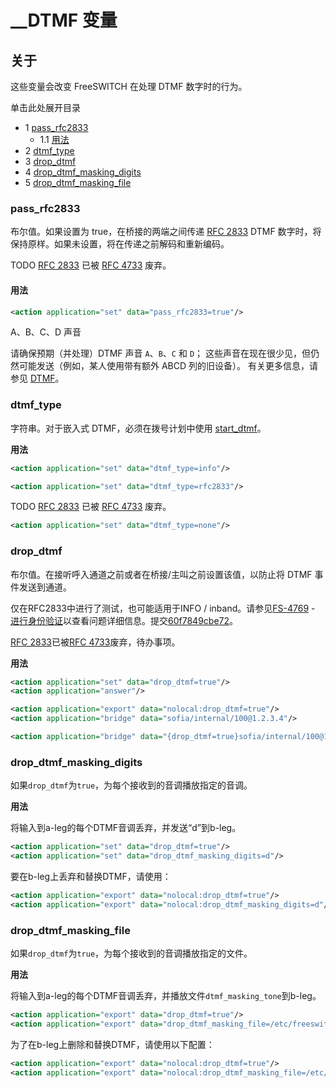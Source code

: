 # \_\_DTMF 变量 

## 关于

这些变量会改变 FreeSWITCH 在处理 DTMF 数字时的行为。

单击此处展开目录

* 1 [pass\_rfc2833](#pass_rfc2833)  
   * 1.1 [用法](#usage)
* 2 [dtmf\_type](#dtmf_type)
* 3 [drop\_dtmf](#drop_dtmf)
* 4 [drop\_dtmf\_masking\_digits](#drop_dtmf_masking_digits)
* 5 [drop\_dtmf\_masking\_file](#drop_dtmf_masking_file)

### pass_rfc2833

布尔值。如果设置为 true，在桥接的两端之间传递 [RFC 2833](https://tools.ietf.org/html/rfc2833) DTMF 数字时，将保持原样。如果未设置，将在传递之前解码和重新编码。

TODO [RFC 2833](https://tools.ietf.org/html/rfc2833) 已被 [RFC 4733](https://tools.ietf.org/html/rfc4733) 废弃。

#### **用法**

```xml
<action application="set" data="pass_rfc2833=true"/>
```

A、B、C、D 声音

请确保预期（并处理）DTMF 声音 `A`、`B`、`C` 和 `D`； 这些声音在现在很少见，但仍然可能发送（例如，某人使用带有额外 ABCD 列的旧设备）。 有关更多信息，请参见 [DTMF](../../Configuration/DTMF_9634268.mdx#5-other)。

### dtmf_type

字符串。对于嵌入式 DTMF，必须在拨号计划中使用 [start\_dtmf](../../Modules/mod_dptools_1970333.mdx#-c)。

**用法**

```xml
<action application="set" data="dtmf_type=info"/>
```

```xml
<action application="set" data="dtmf_type=rfc2833"/>
```

TODO [RFC 2833](https://tools.ietf.org/html/rfc2833) 已被 [RFC 4733](https://tools.ietf.org/html/rfc4733) 废弃。

```xml
<action application="set" data="dtmf_type=none"/>
```

### drop_dtmf

布尔值。在接听呼入通道之前或者在桥接/主叫之前设置该值，以防止将 DTMF 事件发送到通道。

仅在RFC2833中进行了测试，也可能适用于INFO / inband。请参见[FS-4769](https://freeswitch.org/jira/browse/FS-4769?src=confmacro) - [进行身份验证](https://freeswitch.org/confluence/plugins/servlet/applinks/oauth/login-dance/authorize?applicationLinkID=c4b15fa3-ad57-3c05-af05-8c167cb92266)以查看问题详细信息。提交[60f7849cbe72](https://freeswitch.org/stash/projects/FS/repos/freeswitch/commits/60f7849cbe72)。

[RFC 2833](https://tools.ietf.org/html/rfc2833)已被[RFC 4733](https://tools.ietf.org/html/rfc4733)废弃，待办事项。

**用法**

```xml
<action application="set" data="drop_dtmf=true"/>
<action application="answer"/>
```

```xml
<action application="export" data="nolocal:drop_dtmf=true"/>
<action application="bridge" data="sofia/internal/100@1.2.3.4"/>
```

```xml
<action application="bridge" data="{drop_dtmf=true}sofia/internal/100@1.2.3.4"/>
```

### drop_dtmf_masking_digits

如果`drop_dtmf`为`true`，为每个接收到的音调播放指定的音调。

**用法**

将输入到a-leg的每个DTMF音调丢弃，并发送“d”到b-leg。

```xml
<action application="set" data="drop_dtmf=true"/>
<action application="set" data="drop_dtmf_masking_digits=d"/>
```

要在b-leg上丢弃和替换DTMF，请使用：

```xml
<action application="export" data="nolocal:drop_dtmf=true"/>
<action application="export" data="nolocal:drop_dtmf_masking_digits=d"/>
```

### drop_dtmf_masking_file

如果`drop_dtmf`为`true`，为每个接收到的音调播放指定的文件。

**用法**

将输入到a-leg的每个DTMF音调丢弃，并播放文件`dtmf_masking_tone`到b-leg。

```xml
<action application="export" data="drop_dtmf=true"/>
<action application="export" data="drop_dtmf_masking_file=/etc/freeswitch/Sounds/dtmf_masking_tone"/>
```

为了在b-leg上删除和替换DTMF，请使用以下配置：

```xml
<action application="export" data="nolocal:drop_dtmf=true"/>
<action application="export" data="nolocal:drop_dtmf_masking_file=/etc/freeswitch/Sounds/dtmf_masking_tone" />
```